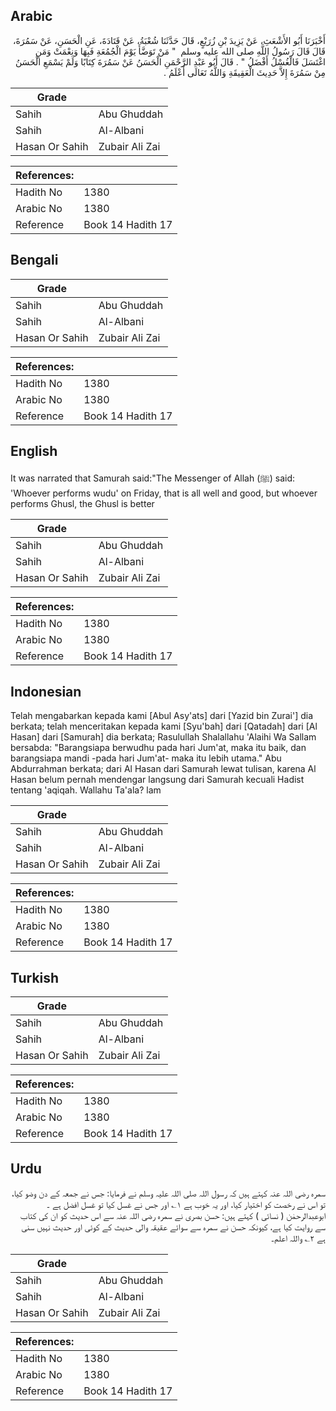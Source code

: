 ## Arabic


<div dir="rtl" lang="ar" style={{fontSize:'larger',backgroundColor:'#f8f9fa',padding:20}}>
أَخْبَرَنَا أَبُو الأَشْعَثِ، عَنْ يَزِيدَ بْنِ زُرَيْعٍ، قَالَ حَدَّثَنَا شُعْبَةُ، عَنْ قَتَادَةَ، عَنِ الْحَسَنِ، عَنْ سَمُرَةَ، قَالَ قَالَ رَسُولُ اللَّهِ صلى الله عليه وسلم ‏ "‏ مَنْ تَوَضَّأَ يَوْمَ الْجُمُعَةِ فَبِهَا وَنِعْمَتْ وَمَنِ اغْتَسَلَ فَالْغُسْلُ أَفْضَلُ ‏"‏ ‏.‏ قَالَ أَبُو عَبْدِ الرَّحْمَنِ الْحَسَنُ عَنْ سَمُرَةَ كِتَابًا وَلَمْ يَسْمَعِ الْحَسَنُ مِنْ سَمُرَةَ إِلاَّ حَدِيثَ الْعَقِيقَةِ وَاللَّهُ تَعَالَى أَعْلَمُ ‏.‏
</div>
<div style={{backgroundColor:'#f8f9fa',padding:20, marginBottom: 10}}><table> <thead> <tr> <th>Grade</th> <th></th> </tr> </thead> <tbody> <tr><td>Sahih</td><td>Abu Ghuddah</td></tr><tr><td>Sahih</td><td>Al-Albani</td></tr><tr><td>Hasan Or Sahih</td><td>Zubair Ali Zai</td></tr></tbody></table><table> <thead> <tr> <th>References:</th> <th></th> </tr> </thead> <tbody><tr><td>Hadith No</td><td>1380</td></tr><tr><td>Arabic No</td><td>1380</td></tr><tr><td>Reference</td><td>Book 14 Hadith 17</td></tr></tbody></table></div>

## Bengali


<div dir="ltr" lang="bn" style={{fontSize:'larger',backgroundColor:'#f8f9fa',padding:20}}>

</div>
<div style={{backgroundColor:'#f8f9fa',padding:20, marginBottom: 10}}><table> <thead> <tr> <th>Grade</th> <th></th> </tr> </thead> <tbody> <tr><td>Sahih</td><td>Abu Ghuddah</td></tr><tr><td>Sahih</td><td>Al-Albani</td></tr><tr><td>Hasan Or Sahih</td><td>Zubair Ali Zai</td></tr></tbody></table><table> <thead> <tr> <th>References:</th> <th></th> </tr> </thead> <tbody><tr><td>Hadith No</td><td>1380</td></tr><tr><td>Arabic No</td><td>1380</td></tr><tr><td>Reference</td><td>Book 14 Hadith 17</td></tr></tbody></table></div>

## English


<div dir="ltr" lang="en" style={{fontSize:'larger',backgroundColor:'#f8f9fa',padding:20}}>
It was narrated that Samurah said:"The Messenger of Allah (ﷺ) said: 'Whoever performs wudu' on Friday, that is all well and good, but whoever performs Ghusl, the Ghusl is better
</div>
<div style={{backgroundColor:'#f8f9fa',padding:20, marginBottom: 10}}><table> <thead> <tr> <th>Grade</th> <th></th> </tr> </thead> <tbody> <tr><td>Sahih</td><td>Abu Ghuddah</td></tr><tr><td>Sahih</td><td>Al-Albani</td></tr><tr><td>Hasan Or Sahih</td><td>Zubair Ali Zai</td></tr></tbody></table><table> <thead> <tr> <th>References:</th> <th></th> </tr> </thead> <tbody><tr><td>Hadith No</td><td>1380</td></tr><tr><td>Arabic No</td><td>1380</td></tr><tr><td>Reference</td><td>Book 14 Hadith 17</td></tr></tbody></table></div>

## Indonesian


<div dir="ltr" lang="id" style={{fontSize:'larger',backgroundColor:'#f8f9fa',padding:20}}>
Telah mengabarkan kepada kami [Abul Asy'ats] dari [Yazid bin Zurai'] dia berkata; telah menceritakan kepada kami [Syu'bah] dari [Qatadah] dari [Al Hasan] dari [Samurah] dia berkata; Rasulullah Shalallahu 'Alaihi Wa Sallam bersabda: "Barangsiapa berwudhu pada hari Jum'at, maka itu baik, dan barangsiapa mandi -pada hari Jum'at- maka itu lebih utama." Abu Abdurrahman berkata; dari Al Hasan dari Samurah lewat tulisan, karena Al Hasan belum pernah mendengar langsung dari Samurah kecuali Hadist tentang 'aqiqah. Wallahu Ta'ala? lam
</div>
<div style={{backgroundColor:'#f8f9fa',padding:20, marginBottom: 10}}><table> <thead> <tr> <th>Grade</th> <th></th> </tr> </thead> <tbody> <tr><td>Sahih</td><td>Abu Ghuddah</td></tr><tr><td>Sahih</td><td>Al-Albani</td></tr><tr><td>Hasan Or Sahih</td><td>Zubair Ali Zai</td></tr></tbody></table><table> <thead> <tr> <th>References:</th> <th></th> </tr> </thead> <tbody><tr><td>Hadith No</td><td>1380</td></tr><tr><td>Arabic No</td><td>1380</td></tr><tr><td>Reference</td><td>Book 14 Hadith 17</td></tr></tbody></table></div>

## Turkish


<div dir="ltr" lang="tr" style={{fontSize:'larger',backgroundColor:'#f8f9fa',padding:20}}>

</div>
<div style={{backgroundColor:'#f8f9fa',padding:20, marginBottom: 10}}><table> <thead> <tr> <th>Grade</th> <th></th> </tr> </thead> <tbody> <tr><td>Sahih</td><td>Abu Ghuddah</td></tr><tr><td>Sahih</td><td>Al-Albani</td></tr><tr><td>Hasan Or Sahih</td><td>Zubair Ali Zai</td></tr></tbody></table><table> <thead> <tr> <th>References:</th> <th></th> </tr> </thead> <tbody><tr><td>Hadith No</td><td>1380</td></tr><tr><td>Arabic No</td><td>1380</td></tr><tr><td>Reference</td><td>Book 14 Hadith 17</td></tr></tbody></table></div>

## Urdu


<div dir="rtl" lang="ur" style={{fontSize:'larger',backgroundColor:'#f8f9fa',padding:20}}>
سمرہ رضی اللہ عنہ کہتے ہیں کہ رسول اللہ صلی اللہ علیہ وسلم نے فرمایا: جس نے جمعہ کے دن وضو کیا، تو اس نے رخصت کو اختیار کیا، اور یہ خوب ہے ۱؎ اور جس نے غسل کیا تو غسل افضل ہے ۔ ابوعبدالرحمٰن ( نسائی ) کہتے ہیں: حسن بصری نے سمرہ رضی اللہ عنہ سے اس حدیث کو ان کی کتاب سے روایت کیا ہے، کیونکہ حسن نے سمرہ سے سوائے عقیقہ والی حدیث کے کوئی اور حدیث نہیں سنی ہے ۲؎ واللہ اعلم۔
</div>
<div style={{backgroundColor:'#f8f9fa',padding:20, marginBottom: 10}}><table> <thead> <tr> <th>Grade</th> <th></th> </tr> </thead> <tbody> <tr><td>Sahih</td><td>Abu Ghuddah</td></tr><tr><td>Sahih</td><td>Al-Albani</td></tr><tr><td>Hasan Or Sahih</td><td>Zubair Ali Zai</td></tr></tbody></table><table> <thead> <tr> <th>References:</th> <th></th> </tr> </thead> <tbody><tr><td>Hadith No</td><td>1380</td></tr><tr><td>Arabic No</td><td>1380</td></tr><tr><td>Reference</td><td>Book 14 Hadith 17</td></tr></tbody></table></div>